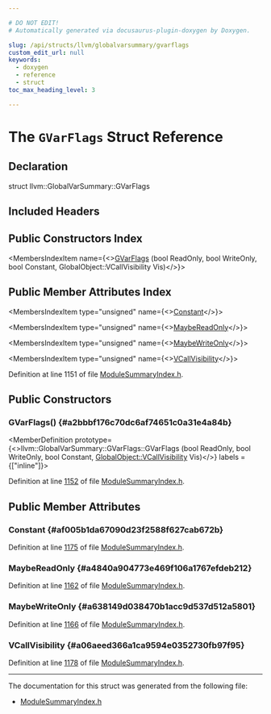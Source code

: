 ```yaml
---

# DO NOT EDIT!
# Automatically generated via docusaurus-plugin-doxygen by Doxygen.

slug: /api/structs/llvm/globalvarsummary/gvarflags
custom_edit_url: null
keywords:
  - doxygen
  - reference
  - struct
toc_max_heading_level: 3

---
```





# The `GVarFlags` Struct Reference

<DoxygenPage pluginConfig={pluginConfig}>



## Declaration

<CodeBlock>struct llvm::GlobalVarSummary::GVarFlags</CodeBlock>

## Included Headers

<IncludesList>
<IncludesListItem
  filePath="llvm/IR/ModuleSummaryIndex.h"
  permalink="/docs/api/files/include/include/llvm/include/llvm/ir/modulesummaryindex-h"
  isLocal="true" />
</IncludesList>

## Public Constructors Index

<MembersIndex>

<MembersIndexItem
  name={<><a href="#a2bbbf176c70dc6af74651c0a31e4a84b">GVarFlags</a> (bool ReadOnly, bool WriteOnly, bool Constant, GlobalObject::VCallVisibility Vis)</>}>
</MembersIndexItem>

</MembersIndex>

## Public Member Attributes Index

<MembersIndex>

<MembersIndexItem
  type="unsigned"
  name={<><a href="#af005b1da67090d23f2588f627cab672b">Constant</a></>}>
</MembersIndexItem>

<MembersIndexItem
  type="unsigned"
  name={<><a href="#a4840a904773e469f106a1767efdeb212">MaybeReadOnly</a></>}>
</MembersIndexItem>

<MembersIndexItem
  type="unsigned"
  name={<><a href="#a638149d038470b1acc9d537d512a5801">MaybeWriteOnly</a></>}>
</MembersIndexItem>

<MembersIndexItem
  type="unsigned"
  name={<><a href="#a06aeed366a1ca9594e0352730fb97f95">VCallVisibility</a></>}>
</MembersIndexItem>

</MembersIndex>


Definition at line 1151 of file <a href="/docs/api/files/include/include/llvm/include/llvm/ir/modulesummaryindex-h">ModuleSummaryIndex.h</a>.

<SectionDefinition>

## Public Constructors

### GVarFlags() {#a2bbbf176c70dc6af74651c0a31e4a84b}

<MemberDefinition
  prototype={<>llvm::GlobalVarSummary::GVarFlags::GVarFlags (bool ReadOnly, bool WriteOnly, bool Constant, <a href="/docs/api/classes/llvm/globalobject/#ab0fc6ae566ff5de33790f565a2abe49a">GlobalObject::VCallVisibility</a> Vis)</>}
  labels = {["inline"]}>

Definition at line <a href="/docs/api/files/include/include/llvm/include/llvm/ir/modulesummaryindex-h/#l01152">1152</a> of file <a href="/docs/api/files/include/include/llvm/include/llvm/ir/modulesummaryindex-h">ModuleSummaryIndex.h</a>.
</MemberDefinition>

</SectionDefinition>

<SectionDefinition>

## Public Member Attributes

### Constant {#af005b1da67090d23f2588f627cab672b}

<MemberDefinition
  prototype="unsigned llvm::GlobalVarSummary::GVarFlags::Constant">

Definition at line <a href="/docs/api/files/include/include/llvm/include/llvm/ir/modulesummaryindex-h/#l01175">1175</a> of file <a href="/docs/api/files/include/include/llvm/include/llvm/ir/modulesummaryindex-h">ModuleSummaryIndex.h</a>.
</MemberDefinition>

### MaybeReadOnly {#a4840a904773e469f106a1767efdeb212}

<MemberDefinition
  prototype="unsigned llvm::GlobalVarSummary::GVarFlags::MaybeReadOnly">

Definition at line <a href="/docs/api/files/include/include/llvm/include/llvm/ir/modulesummaryindex-h/#l01162">1162</a> of file <a href="/docs/api/files/include/include/llvm/include/llvm/ir/modulesummaryindex-h">ModuleSummaryIndex.h</a>.
</MemberDefinition>

### MaybeWriteOnly {#a638149d038470b1acc9d537d512a5801}

<MemberDefinition
  prototype="unsigned llvm::GlobalVarSummary::GVarFlags::MaybeWriteOnly">

Definition at line <a href="/docs/api/files/include/include/llvm/include/llvm/ir/modulesummaryindex-h/#l01166">1166</a> of file <a href="/docs/api/files/include/include/llvm/include/llvm/ir/modulesummaryindex-h">ModuleSummaryIndex.h</a>.
</MemberDefinition>

### VCallVisibility {#a06aeed366a1ca9594e0352730fb97f95}

<MemberDefinition
  prototype="unsigned llvm::GlobalVarSummary::GVarFlags::VCallVisibility">

Definition at line <a href="/docs/api/files/include/include/llvm/include/llvm/ir/modulesummaryindex-h/#l01178">1178</a> of file <a href="/docs/api/files/include/include/llvm/include/llvm/ir/modulesummaryindex-h">ModuleSummaryIndex.h</a>.
</MemberDefinition>

</SectionDefinition>

<hr/>

The documentation for this struct was generated from the following file:

<ul>
<li><a href="/docs/api/files/include/include/llvm/include/llvm/ir/modulesummaryindex-h">ModuleSummaryIndex.h</a></li>
</ul>

</DoxygenPage>
